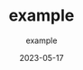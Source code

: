 ---
title: example
description: example
date: 2023-05-17
tags:
  -example
author: example
translator: example
cover: example
---